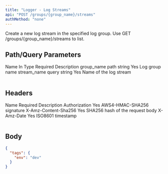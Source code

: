 ```yaml
---
title: "Logger - Log Streams"
api: "POST /groups/{group_name}/streams"
authMethod: "none"
---
```


Create a new log stream in the specified log group. Use GET /groups/{group_name}/streams to list.

## Path/Query Parameters

<Table>
  <Table.Head>
    <Table.Row>
      <Table.Header>Name</Table.Header>
      <Table.Header>In</Table.Header>
      <Table.Header>Type</Table.Header>
      <Table.Header>Required</Table.Header>
      <Table.Header>Description</Table.Header>
    </Table.Row>
  </Table.Head>
  <Table.Body>
    <Table.Row>
      <Table.Cell>group_name</Table.Cell>
      <Table.Cell>path</Table.Cell>
      <Table.Cell>string</Table.Cell>
      <Table.Cell>Yes</Table.Cell>
      <Table.Cell>Log group name</Table.Cell>
    </Table.Row>
    <Table.Row>
      <Table.Cell>stream_name</Table.Cell>
      <Table.Cell>query</Table.Cell>
      <Table.Cell>string</Table.Cell>
      <Table.Cell>Yes</Table.Cell>
      <Table.Cell>Name of the log stream</Table.Cell>
    </Table.Row>
  </Table.Body>
</Table>

## Headers

<Table>
  <Table.Head>
    <Table.Row>
      <Table.Header>Name</Table.Header>
      <Table.Header>Required</Table.Header>
      <Table.Header>Description</Table.Header>
    </Table.Row>
  </Table.Head>
  <Table.Body>
    <Table.Row>
      <Table.Cell>Authorization</Table.Cell>
      <Table.Cell>Yes</Table.Cell>
      <Table.Cell>AWS4-HMAC-SHA256 signature</Table.Cell>
    </Table.Row>
    <Table.Row>
      <Table.Cell>X-Amz-Content-Sha256</Table.Cell>
      <Table.Cell>Yes</Table.Cell>
      <Table.Cell>SHA256 hash of the request body</Table.Cell>
    </Table.Row>
    <Table.Row>
      <Table.Cell>X-Amz-Date</Table.Cell>
      <Table.Cell>Yes</Table.Cell>
      <Table.Cell>ISO8601 timestamp</Table.Cell>
    </Table.Row>
  </Table.Body>
</Table>

## Body

```json
{
  "tags": {
    "env": "dev"
  }
}
```
